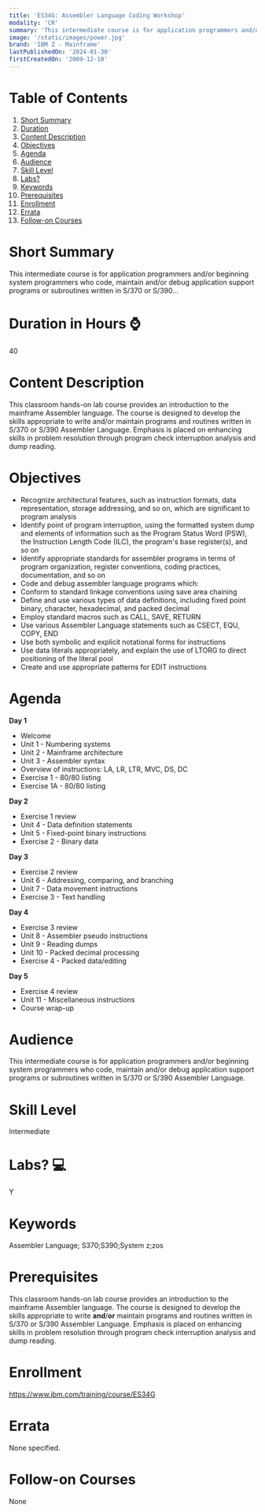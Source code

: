```yaml
---
title: 'ES34G: Assembler Language Coding Workshop'
modality: 'CR'
summary: 'This intermediate course is for application programmers and/or beginning system programmers who code, maintain and/or debug application support programs or subroutines written in S/370 or S/390...'
image: '/static/images/power.jpg'
brand: 'IBM Z - Mainframe'
lastPublishedOn: '2024-01-30'
firstCreatedOn: '2009-12-10'
---
```

# Table of Contents
1.  [Short Summary](#short-summary)
2.  [Duration](#duration-in-hours-)
3.  [Content Description](#content-description)
4.  [Objectives](#objectives)
5.  [Agenda](#agenda)
6.  [Audience](#audience)
7.  [Skill Level](#skill-level)
8.  [Labs?](#labs-)
9.  [Keywords](#keywords)
10. [Prerequisites](#prerequisites)
11. [Enrollment](#enrollment)
12. [Errata](#errata)
13. [Follow-on Courses](#follow-on-courses)

# Short Summary
This intermediate course is for application programmers and/or beginning system programmers who code, maintain and/or debug application support programs or subroutines written in S/370 or S/390...

# Duration in Hours ⌚
40

# Content Description
This classroom hands-on lab course provides an introduction to the mainframe Assembler language. The course is designed to develop the skills appropriate to write and/or maintain programs and routines written in S/370 or S/390 Assembler Language. Emphasis is placed on enhancing skills in problem resolution through program check interruption analysis and dump reading.



# Objectives
* Recognize architectural features, such as instruction formats, data representation, storage addressing, and so on, which are significant to program analysis
* Identify point of program interruption, using the formatted system dump and elements of information such as the Program Status Word (PSW), the Instruction Length Code (ILC), the program's base register(s), and so on
* Identify appropriate standards for assembler programs in terms of program organization, register conventions, coding practices, documentation, and so on
* Code and debug assembler language programs which:
* Conform to standard linkage conventions using save area chaining
* Define and use various types of data definitions, including fixed point binary, character, hexadecimal, and packed decimal
* Employ standard macros such as CALL, SAVE, RETURN
* Use various Assembler Language statements such as CSECT, EQU, COPY, END
* Use both symbolic and explicit notational forms for instructions
* Use data literals appropriately, and explain the use of LTORG to direct positioning of the literal pool
* Create and use appropriate patterns for EDIT instructions


# Agenda
**Day 1**

* Welcome
* Unit 1 - Numbering systems
* Unit 2 - Mainframe architecture
* Unit 3 - Assembler syntax
* Overview of instructions: LA, LR, LTR, MVC, DS, DC
* Exercise 1 - 80/80 listing
* Exercise 1A - 80/80 listing

**Day 2**

* Exercise 1 review
* Unit 4 - Data definition statements
* Unit 5 - Fixed-point binary instructions
* Exercise 2 - Binary data

**Day 3**

* Exercise 2 review
* Unit 6 - Addressing, comparing, and branching
* Unit 7 - Data movement instructions
* Exercise 3 - Text handling

**Day 4**

* Exercise 3 review
* Unit 8 - Assembler pseudo instructions
* Unit 9 - Reading dumps
* Unit 10 - Packed decimal processing
* Exercise 4 - Packed data/editing

**Day 5**

* Exercise 4 review
* Unit 11 - Miscellaneous instructions
* Course wrap-up


# Audience
This intermediate course is for application programmers and/or beginning system programmers who code, maintain and/or debug application support programs or subroutines written in S/370 or S/390 Assembler Language.



# Skill Level
Intermediate

# Labs? 💻
Y

# Keywords
Assembler Language; S370;S390;System z;zos

# Prerequisites
This classroom hands-on lab course provides an introduction to the mainframe Assembler language. The course is designed to develop the skills appropriate to write **and**/**or** maintain programs and routines written in S/370 or S/390 Assembler Language. Emphasis is placed on enhancing skills in problem resolution through program check interruption analysis and dump reading.



# Enrollment
https://www.ibm.com/training/course/ES34G

# Errata
None specified.

# Follow-on Courses
None

